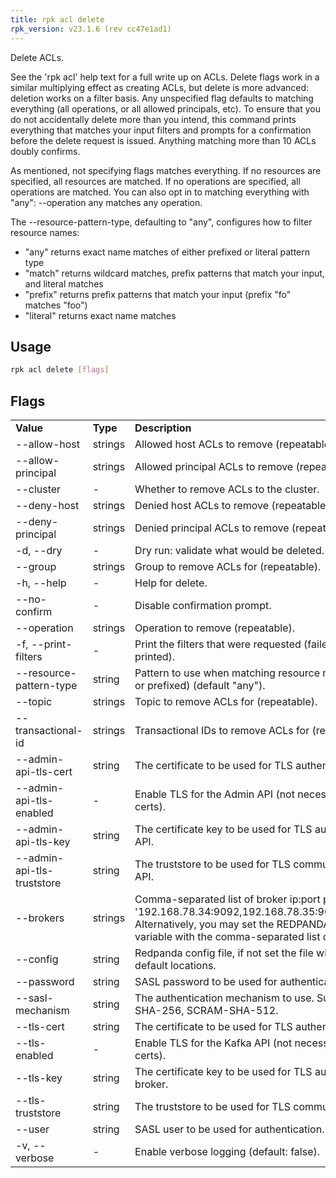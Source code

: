 ```yaml
---
title: rpk acl delete
rpk_version: v23.1.6 (rev cc47e1ad1)
---
```


Delete ACLs.

See the 'rpk acl' help text for a full write up on ACLs. Delete flags work in a
similar multiplying effect as creating ACLs, but delete is more advanced:
deletion works on a filter basis. Any unspecified flag defaults to matching
everything (all operations, or all allowed principals, etc). To ensure that you
do not accidentally delete more than you intend, this command prints everything
that matches your input filters and prompts for a confirmation before the
delete request is issued. Anything matching more than 10 ACLs doubly confirms.

As mentioned, not specifying flags matches everything. If no resources are
specified, all resources are matched. If no operations are specified, all
operations are matched. You can also opt in to matching everything with "any":
--operation any matches any operation.

The --resource-pattern-type, defaulting to "any", configures how to filter
resource names:

- "any" returns exact name matches of either prefixed or literal pattern type
- "match" returns wildcard matches, prefix patterns that match your input, and literal matches
- "prefix" returns prefix patterns that match your input (prefix "fo" matches "foo")
- "literal" returns exact name matches

## Usage

```bash
rpk acl delete [flags]
```

## Flags

<table>
  <tbody>
    <tr>
      <td>
        <strong>Value</strong>
      </td>
      <td>
        <strong>Type</strong>
      </td>
      <td>
        <strong>Description</strong>
      </td>
    </tr>
    <tr>
      <td>--allow-host</td>
      <td>strings</td>
      <td>Allowed host ACLs to remove (repeatable).</td>
    </tr>
    <tr>
      <td>--allow-principal</td>
      <td>strings</td>
      <td>Allowed principal ACLs to remove (repeatable).</td>
    </tr>
    <tr>
      <td>--cluster</td>
      <td>-</td>
      <td>Whether to remove ACLs to the cluster.</td>
    </tr>
    <tr>
      <td>--deny-host</td>
      <td>strings</td>
      <td>Denied host ACLs to remove (repeatable).</td>
    </tr>
    <tr>
      <td>--deny-principal</td>
      <td>strings</td>
      <td>Denied principal ACLs to remove (repeatable).</td>
    </tr>
    <tr>
      <td>-d, --dry</td>
      <td>-</td>
      <td>Dry run: validate what would be deleted.</td>
    </tr>
    <tr>
      <td>--group</td>
      <td>strings</td>
      <td>Group to remove ACLs for (repeatable).</td>
    </tr>
    <tr>
      <td>-h, --help</td>
      <td>-</td>
      <td>Help for delete.</td>
    </tr>
    <tr>
      <td>--no-confirm</td>
      <td>-</td>
      <td>Disable confirmation prompt.</td>
    </tr>
    <tr>
      <td>--operation</td>
      <td>strings</td>
      <td>Operation to remove (repeatable).</td>
    </tr>
    <tr>
      <td>-f, --print-filters</td>
      <td>-</td>
      <td>
        Print the filters that were requested (failed filters are always
        printed).
      </td>
    </tr>
    <tr>
      <td>--resource-pattern-type</td>
      <td>string</td>
      <td>
        Pattern to use when matching resource names (any, match, literal, or
        prefixed) (default "any").
      </td>
    </tr>
    <tr>
      <td>--topic</td>
      <td>strings</td>
      <td>Topic to remove ACLs for (repeatable).</td>
    </tr>
    <tr>
      <td>--transactional-id</td>
      <td>strings</td>
      <td>Transactional IDs to remove ACLs for (repeatable).</td>
    </tr>
    <tr>
      <td>--admin-api-tls-cert</td>
      <td>string</td>
      <td>
        The certificate to be used for TLS authentication with the Admin API.
      </td>
    </tr>
    <tr>
      <td>--admin-api-tls-enabled</td>
      <td>-</td>
      <td>
        Enable TLS for the Admin API (not necessary if specifying custom certs).
      </td>
    </tr>
    <tr>
      <td>--admin-api-tls-key</td>
      <td>string</td>
      <td>
        The certificate key to be used for TLS authentication with the Admin
        API.
      </td>
    </tr>
    <tr>
      <td>--admin-api-tls-truststore</td>
      <td>string</td>
      <td>
        The truststore to be used for TLS communication with the Admin API.
      </td>
    </tr>
    <tr>
      <td>--brokers</td>
      <td>strings</td>
      <td>
        Comma-separated list of broker ip:port pairs (e.g. --brokers
        '192.168.78.34:9092,192.168.78.35:9092,192.179.23.54:9092').
        Alternatively, you may set the REDPANDA_BROKERS environment variable
        with the comma-separated list of broker addresses.
      </td>
    </tr>
    <tr>
      <td>--config</td>
      <td>string</td>
      <td>
        Redpanda config file, if not set the file will be searched for in the
        default locations.
      </td>
    </tr>
    <tr>
      <td>--password</td>
      <td>string</td>
      <td>SASL password to be used for authentication.</td>
    </tr>
    <tr>
      <td>--sasl-mechanism</td>
      <td>string</td>
      <td>
        The authentication mechanism to use. Supported values: SCRAM-SHA-256,
        SCRAM-SHA-512.
      </td>
    </tr>
    <tr>
      <td>--tls-cert</td>
      <td>string</td>
      <td>
        The certificate to be used for TLS authentication with the broker.
      </td>
    </tr>
    <tr>
      <td>--tls-enabled</td>
      <td>-</td>
      <td>
        Enable TLS for the Kafka API (not necessary if specifying custom certs).
      </td>
    </tr>
    <tr>
      <td>--tls-key</td>
      <td>string</td>
      <td>
        The certificate key to be used for TLS authentication with the broker.
      </td>
    </tr>
    <tr>
      <td>--tls-truststore</td>
      <td>string</td>
      <td>The truststore to be used for TLS communication with the broker.</td>
    </tr>
    <tr>
      <td>--user</td>
      <td>string</td>
      <td>SASL user to be used for authentication.</td>
    </tr>
    <tr>
      <td>-v, --verbose</td>
      <td>-</td>
      <td>Enable verbose logging (default: false).</td>
    </tr>
  </tbody>
</table>
